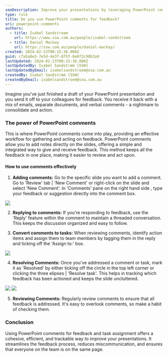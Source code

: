 ```yaml
---
seoDescription: Improve your presentations by leveraging PowerPoint comments for seamless feedback and task assignment, streamlining communication and ensuring everyone's on the same page.
type: rule
title: Do you use PowerPoint comments for feedback?
uri: powerpoint-comments
authors:
  - title: Isabel Sandstroem
    url: https://www.ssw.com.au/people/isabel-sandstroem
  - title: Daniel Mackay
    url: https://ssw.com.au/people/daniel-mackay/
created: 2024-02-23T00:15:36.000Z
guid: c7a5a8e3-7e5d-4e3f-875f-8e0f2c98b3a9
lastUpdated: 2024-02-23T00:15:36.000Z
lastUpdatedBy: Isabel Sandstrøm [SSW]
lastUpdatedByEmail: isabelsandstroem@ssw.com.au
createdBy: Isabel Sandstrøm [SSW]
createdByEmail: isabelsandstroem@ssw.com.au
---
```


Imagine you've just finished a draft of your PowerPoint presentation and you send it off to your colleagues for feedback. You receive it back with a mix of emails, separate documents, and verbal comments - a nightmare to consolidate and action.
### The power of PowerPoint comments

This is where PowerPoint comments come into play, providing an effective workflow for gathering and acting on feedback.
PowerPoint comments allow you to add notes directly on the slides, offering a simple and integrated way to give and receive feedback. This method keeps all the feedback in one place, making it easier to review and act upon.

#### How to use comments effectively

1. **Adding comments:** Go to the specific slide you want to add a comment. Go to 'Review' tab | 'New Comment' or right-click on the slide and select 'New Comment'. In 'Comments' pane on the right hand side , type your feedback or suggestion directly into the comment box.

![](create-new-comment.png)

2. **Replying to comments:** If you're responding to feedback, use the 'Reply' feature within the comment to maintain a threaded conversation. This keeps the discussion organized and easy to follow.

3. **Convert comments to tasks:** When reviewing comments, identify action items and assign them to team members by tagging them in the reply and ticking off the 'Assign to:' box.

![](assign-task.png)

4. **Resolving Comments:** Once you've addressed a comment or task, mark it as 'Resolved' by either ticking off the circle in the top left corner or clicking the three elipses | 'Resolve task'. This helps in tracking which feedback has been actioned and keeps the slide uncluttered.

![](resolve-task.png)
![](task-completed.png)

5. **Reviewing Comments:** Regularly review comments to ensure that all feedback is addressed. It's easy to overlook comments, so make a habit of checking them.

### Conclusion

Using PowerPoint comments for feedback and task assignment offers a cohesive, efficient, and trackable way to improve your presentations. It streamlines the feedback process, reduces miscommunication, and ensures that everyone on the team is on the same page.
